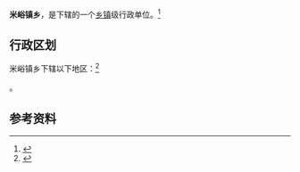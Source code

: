 {{中国乡级行政区|14/01/23/203/000}}

'''米峪镇乡'''，是{{PRC admin/fullname|14/01/23/203/000|3}}下辖的一个[[乡镇|乡镇]]级行政单位。<ref>{{PRC admin/ref sgc|{{PRC admin/parent|14/01/23/203/000}}}}</ref>

== 行政区划 ==

米峪镇乡下辖以下地区：<ref>{{PRC admin/ref sgc|14/01/23/203/000}}</ref>

{{PRC admin/children|14/01/23/203/000}}。

== 参考资料 ==

{{reflist}}

{{行政区划小作品}}
{{PRC admin/navcat|14/01/23/203/000}}